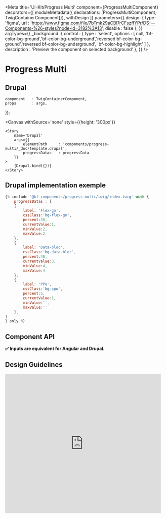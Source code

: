 
<Meta
    title='UI-Kit/Progress Multi'
    component={ProgressMultiComponent}
    decorators={[
        moduleMetadata({ declarations: [ProgressMultiComponent, TwigContainerComponent]}),
        withDesign
    ]}
    parameters={{
        design: {
            type    : 'figma',
            url     : 'https://www.figma.com/file/7bTmk29aCBl7rCFszffYPr/DS---Components-%26-styles?node-id=3182%3A13',
            disable : false
        },
    }}
    argTypes={{
        _background :{
            control : {
                type : 'select',
                options : [ null, 'bf-color-bg-ground','bf-color-bg-underground','reversed bf-color-bg-ground','reversed bf-color-bg-underground', 'bf-color-bg-highlight' ]
            },
            description : 'Preview the component on selected background'
        },
    }}
/>

# Progress Multi

## Drupal

    component   : TwigContainerComponent,
    props       : args,
});

<Canvas
    withSource='none'
    style={{height: '300px'}}
>
    <Story
        name='Drupal'
        args={{
            elementPath     : 'components/progress-multi/_doc/template.drupal',
            progressDatas   : progressData
        }}
    >
        {Drupal.bind({})}
    </Story>
</Canvas>


## Drupal implementation exemple

```jsx
{% include '@bf-components/progress-multi/twig/index.twig' with {
    progressDatas : [
    {
        label: 'Flex-go',
        cssClass:'bg-flex-go',
        percent:30,
        currentValue:1,
        minValue:2,
        maxValue:2
    },
    {
        label: 'Data-bloc',
        cssClass:'bg-data-bloc',
        percent:40,
        currentValue:3,
        minValue:4,
        maxValue:4
    },
    {
        label: 'PPu',
        cssClass:'bg-ppu',
        percent:5,
        currentValue:1,
        minValue:'',
        maxValue:''
    },
]
} only %}
```

## Component API

**✅ Inputs are equivalent for Angular and Drupal.**

<Props of={ProgressMultiComponent} />


## Design Guidelines

<iframe width='100%' height='450' src='https://www.figma.com/embed?embed_host=share&url=https%3A%2F%2Fwww.figma.com%2Ffile%2F7bTmk29aCBl7rCFszffYPr%2FDS---Components-%2526-styles%3Fnode-id%3D3182%253A13' frameBorder='0' allowFullScreen></iframe>
